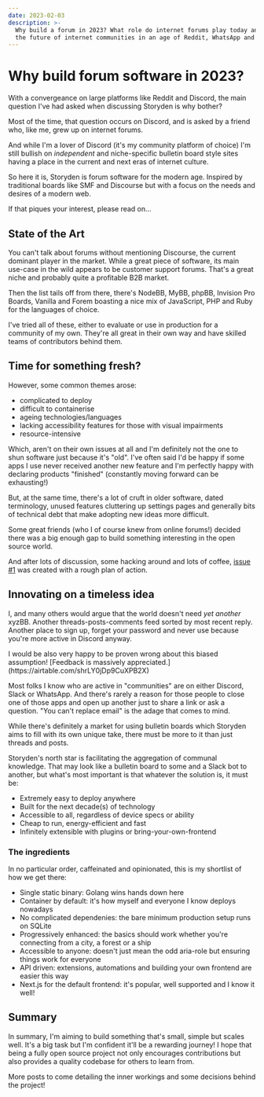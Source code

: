 ```yaml
---
date: 2023-02-03
description: >-
  Why build a forum in 2023? What role do internet forums play today and what's
  the future of internet communities in an age of Reddit, WhatsApp and Mastodon?
---
```



# Why build forum software in 2023?

With a convergeance on large platforms like Reddit and Discord, the main question I've had asked when discussing Storyden is why bother?

Most of the time, that question occurs on Discord, and is asked by a friend who, like me, grew up on internet forums.

And while I'm a lover of Discord (it's my community platform of choice) I'm still bullish on _independent_ and niche-specific bulletin board style sites having a place in the current and next eras of internet culture.

So here it is, Storyden is forum software for the modern age. Inspired by traditional boards like SMF and Discourse but with a focus on the needs and desires of a modern web.

If that piques your interest, please read on...

## State of the Art

You can't talk about forums without mentioning Discourse, the current dominant player in the market. While a great piece of software, its main use-case in the wild appears to be customer support forums. That's a great niche and probably quite a profitable B2B market.

Then the list tails off from there, there's NodeBB, MyBB, phpBB, Invision Pro Boards, Vanilla and Forem boasting a nice mix of JavaScript, PHP and Ruby for the languages of choice.

I've tried all of these, either to evaluate or use in production for a community of my own. They're all great in their own way and have skilled teams of contributors behind them.

## Time for something fresh?

However, some common themes arose:

- complicated to deploy
- difficult to containerise
- ageing technologies/languages
- lacking accessibility features for those with visual impairments
- resource-intensive

Which, aren't on their own issues at all and I'm definitely not the one to shun software just because it's "old". I've often said I'd be happy if some apps I use never received another new feature and I'm perfectly happy with declaring products "finished" (constantly moving forward can be exhausting!)

But, at the same time, there's a lot of cruft in older software, dated terminology, unused features cluttering up settings pages and generally bits of technical debt that make adopting new ideas more difficult.

Some great friends (who I of course knew from online forums!) decided there was a big enough gap to build something interesting in the open source world.

And after lots of discussion, some hacking around and lots of coffee, [issue #1](https://github.com/Southclaws/storyden/issues/1) was created with a rough plan of action.

## Innovating on a timeless idea

I, and many others would argue that the world doesn't need _yet another_ xyzBB. Another threads-posts-comments feed sorted by most recent reply. Another place to sign up, forget your password and never use because you're more active in Discord anyway.

<Callout type="info" emoji="ℹ️">
  I would be also very happy to be proven wrong about this biased assumption!
  [Feedback is massively appreciated.](https://airtable.com/shrLY0jDp9CuXPB2X)
</Callout>

Most folks I know who are active in "communities" are on either Discord, Slack or WhatsApp. And there's rarely a reason for those people to close one of those apps and open up another just to share a link or ask a question. "You can't replace email" is the adage that comes to mind.

While there's definitely a market for using bulletin boards which Storyden aims to fill with its own unique take, there must be more to it than just threads and posts.

Storyden's north star is facilitating the aggregation of communal knowledge. That may look like a bulletin board to some and a Slack bot to another, but what's most important is that whatever the solution is, it must be:

- Extremely easy to deploy anywhere
- Built for the next decade(s) of technology
- Accessible to all, regardless of device specs or ability
- Cheap to run, energy-efficient and fast
- Infinitely extensible with plugins or bring-your-own-frontend

### The ingredients

In no particular order, caffeinated and opinionated, this is my shortlist of how we get there:

- Single static binary: Golang wins hands down here
- Container by default: it's how myself and everyone I know deploys nowadays
- No complicated dependenies: the bare minimum production setup runs on SQLite
- Progressively enhanced: the basics should work whether you're connecting from a city, a forest or a ship
- Accessible to anyone: doesn't just mean the odd aria-role but ensuring things work for everyone
- API driven: extensions, automations and building your own frontend are easier this way
- Next.js for the default frontend: it's popular, well supported and I know it well!

## Summary

In summary, I'm aiming to build something that's small, simple but scales well. It's a big task but I'm confident it'll be a rewarding journey! I hope that being a fully open source project not only encourages contributions but also provides a quality codebase for others to learn from.

More posts to come detailing the inner workings and some decisions behind the project!
